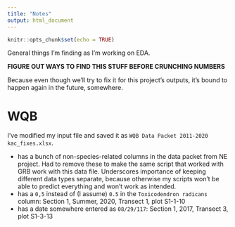 ```yaml
---
title: "Notes"
output: html_document
---
```


```r
knitr::opts_chunk$set(echo = TRUE)
```

General things I'm finding as I'm working on EDA.  

**FIGURE OUT WAYS TO FIND THIS STUFF BEFORE CRUNCHING NUMBERS**  

Because even though we'll try to fix it for this project's outputs, it's bound to happen again in the future, somewhere.  

# WQB  

I've modified my input file and saved it as `WQB Data Packet 2011-2020 kac_fixes.xlsx`.  

+  has a bunch of non-species-related columns in the data packet from NE project. Had to remove these to make the same script that worked with GRB work with this data file. Underscores importance of keeping different data types separate, because otherwise my scripts won't be able to predict everything and won't work as intended.  
+  has a `0,5` instead of (I assume) `0.5` in the `Toxicodendron radicans` column: Section 1, Summer, 2020, Transect 1, plot S1-1-10  
+  has a date somewhere entered as `08/29/117`: Section 1, 2017, Transect 3, plot S1-3-13    